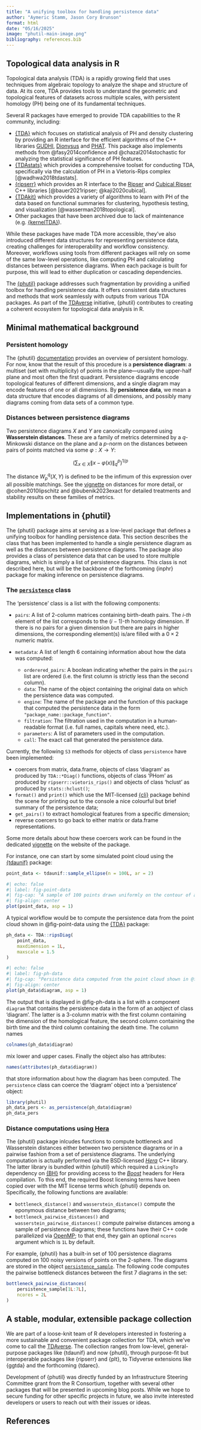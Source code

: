 ```yaml
---
title: "A unifying toolbox for handling persistence data"
author: "Aymeric Stamm, Jason Cory Brunson"
format: html
date: "05/16/2025"
image: "phutil-main-image.png"
bibliography: references.bib
---
```


## Topological data analysis in R

Topological data analysis (TDA) is a rapidly growing field that uses techniques
from algebraic topology to analyze the shape and structure of data. At its core,
TDA provides tools to understand the geometric and topological features of
datasets across multiple scales, with persistent homology (PH) being one of its
fundamental techniques.

Several R packages have emerged to provide TDA capabilities to the R community,
including:

-   [{TDA}](https://cran.r-project.org/package=TDA) which focuses on statistical
analysis of PH and density clustering by providing an R interface for the
efficient algorithms of the C++ libraries
[GUDHI](https://project.inria.fr/gudhi/software/),
[Dionysus](https://www.mrzv.org/software/dionysus/) and
[PHAT](https://bitbucket.org/phat-code/phat/). This package also implements
methods from @fasy2014confidence and @chazal2014stochastic for analyzing the
statistical significance of PH features.
-   [{TDAstats}](https://cran.r-project.org/package=TDAstats) which provides a
comprehensive toolset for conducting TDA, specifically via the calculation of PH
in a Vietoris-Rips complex [@wadhwa2018tdastats].
-   [{ripserr}](https://cran.r-project.org/package=ripserr) which provides an R
interface to the [Ripser](https://github.com/Ripser/ripser) and [Cubical Ripser](https://github.com/CubicalRipser) C++ libraries [@bauer2021ripser; @kaji2020cubical].
-   [{TDAkit}](https://cran.r-project.org/package=TDAkit) which provides a
variety of algorithms to learn with PH of the data based on functional summaries
for clustering, hypothesis testing, and visualization
[@wasserman2018topological].
-   Other packages that have been archived due to lack of maintenance (e.g.
[{kernelTDA}](https://cran.r-project.org/package=kernelTDA)).

While these packages have made TDA more accessible, they've also introduced
different data structures for representing persistence data, creating challenges
for interoperability and workflow consistency. Moreover, workflows using tools
from different packages will rely on some of the same low-level operations, like
computing PH and calculating distances between persistence diagrams. When each
package is built for purpose, this will lead to either duplication or cascading
dependencies.

The [{phutil}](https://tdaverse.github.io/phutil/) package addresses such
fragmentation by providing a unified toolbox for handling persistence data. It
offers consistent data structures and methods that work seamlessly with outputs
from various TDA packages. As part of the
[TDAverse](https://github.com/tdaverse) initiative, {phutil} contributes to
creating a coherent ecosystem for topological data analysis in R.

## Minimal mathematical background

### Persistent homology

The {phutil}
[documentation](https://tdaverse.github.io/phutil/articles/validation-benchmark.html#definitions)
provides an overview of persistent homology. For now, know that the result of
this procedure is a **persistence diagram**: a multiset (set with multiplicity)
of points in the plane---usually the upper-half plane and most often the first
quadrant. Persistence diagrams encode topological features of different
dimensions, and a single diagram may encode features of one or all dimensions.
By **persistence data**, we mean a data structure that encodes diagrams of all
dimensions, and possibly many diagrams coming from data sets of a common type.

### Distances between persistence diagrams

Two persistence diagrams $X$ and $Y$ are canonically compared using
**Wasserstein distances**.
These are a family of metrics determined by a $q$-Minkowski distance on the plane
and a $p$-norm on the distances between pairs of points matched via some $\varphi : X \to Y$:

$$ \left( \sum_{x \in X}{{\lVert
x-\varphi(x) \rVert_q}^p} \right)^{1/p} $$

The distance $W_p^q(X,Y)$ is defined to be the infimum of this expression over all possible matchings.
See the
[vignette](https://tdaverse.github.io/phutil/articles/validation-benchmark.html)
on distances for more detail, or @cohen2010lipschitz and @bubenik2023exact for
detailed treatments and stability results on these families of metrics.

## Implementations in {phutil}

The {phutil} package aims at serving as a low-level package that defines a
unifying toolbox for handling persistence data. This section describes the
class that has been implemented to handle a single persistence diagram as
well as the distances between persistence diagrams. The package also provides
a class of persistence data that can be used to store multiple diagrams, which
is simply a list of persistence diagrams. This class is not described here, but
will be the backbone of the forthcoming {inphr} package for making inference on
persistence diagrams.

### The [`persistence`](https://tdaverse.github.io/phutil/reference/persistence.html) class

The 'persistence' class is a list with the following components:

-   `pairs`: A list of 2-column matrices containing birth-death pairs. The
$i$-*th* element of the list corresponds to the $(i-1)$-*th* homology dimension.
If there is no pairs for a given dimension but there are pairs in higher
dimensions, the corresponding element(s) is/are filled with a $0 \times 2$
numeric matrix.

-   `metadata`: A list of length 6 containing information about how the data was
computed:

    -   `orderered_pairs`: A boolean indicating whether the pairs in the `pairs`
    list are ordered (i.e. the first column is strictly less than the second
    column).
    -   `data`: The name of the object containing the original data on which the
    persistence data was computed.
    -   `engine`: The name of the package and the function of this package that
    computed the persistence data in the form `"package_name::package_function"`.
    -   `filtration`: The filtration used in the computation in a human-readable
    format (i.e. full names, capitals where need, etc.).
    -   `parameters`: A list of parameters used in the computation.
    -   `call`: The exact call that generated the persistence data.

Currently, the following `S3` methods for objects of class `persistence` have
been implemented:

-   coercers from matrix, data.frame, objects of class 'diagram' as produced by
`TDA::*Diag()` functions, objects of class 'PHom' as produced by
`ripserr::vietoris_rips()` and objects of class
'hclust' as produced by `stats::hclust()`;
-   `format()` and `print()` which use the MIT-licensed
[{cli}](https://cli.r-lib.org) package behind the scene for printing out to the
console a nice colourful but brief summary of the persistence data;
-   `get_pairs()` to extract homological features from a specific dimension;
-   reverse coercers to go back to either matrix or data.frame representations.

Some more details about how these coercers work can be found in the dedicated
[vignette](https://tdaverse.github.io/phutil/articles/persistence-class.html) on
the website of the package.

For instance, one can start by some simulated point cloud using the
[{tdaunif}](https://tdaverse.github.io/tdaunif/) package:

```r
point_data <- tdaunif::sample_ellipse(n = 100L, ar = 2)
```

```r
#| echo: false
#| label: fig-point-data
#| fig-cap: "A sample of 100 points drawn uniformly on the contour of an ellispe."
#| fig-align: center
plot(point_data, asp = 1)
```

A typical workflow would be to compute the persistence data from the point cloud
shown in @fig-point-data using the
[{TDA}](https://cran.r-project.org/web/packages/TDA/index.html) package:

```r
ph_data <- TDA::ripsDiag(
    point_data,
    maxdimension = 1L,
    maxscale = 1.5
)
```

```r
#| echo: false
#| label: fig-ph-data
#| fig-cap: "Persistence data computed from the point cloud shown in @fig-point-data."
#| fig-align: center
plot(ph_data$diagram, asp = 1)
```

The output that is displayed in @fig-ph-data is a list with a component
`diagram` that contains the persistence data in the form of an aobject of class
'diagram'. The latter is a 3-column matrix with the first column containing the
dimension of the homological feature, the second column containing the birth
time and the third column containing the death time. The column names

```r
colnames(ph_data$diagram)
```

mix lower and upper cases. Finally the object also has attributes:

```r
names(attributes(ph_data$diagram))
```

that store information about how the diagram has been computed. The
`persistence` class can coerce the 'diagram' object into a 'persistence' object:

```r
library(phutil)
ph_data_pers <- as_persistence(ph_data$diagram)
ph_data_pers
```

### Distance computations using [Hera](https://github.com/anigmetov/hera)

The {phutil} package inlcudes functions to compute bottleneck and Wasserstein
distances either between two persistence diagrams or in a pairwise fashion from
a set of persistence diagrams. The underlying computation is actually performed
via the BSD-licensed [*Hera*](https://github.com/anigmetov/hera) C++ library.
The latter library is bundled within {phutil} which required a `LinkingTo`
dependency on [{BH}](https://dirk.eddelbuettel.com/code/bh.html) for providing
access to the [*Boost*](https://www.boost.org) headers for Hera compilation. To
this end, the required Boost licensing terms have been copied over with the MIT
license terms which {phutil} depends on. Specifically, the following functions
are available:

-   `bottleneck_distance()` and `wasserstein_distance()` compute the eponymous
distance between two diagrams;
-   `bottleneck_pairwise_distances()` and `wasserstein_pairwise_distances()`
compute pairwise distances among a sample of persistence diagrams; these
functions have their C++ code parallelized via [OpenMP](https://www.openmp.org);
to that end, they gain an optional `ncores` argument which is `1L` by default.

For example, {phutil} has a built-in set of 100 persistence diagrams computed on
100 noisy versions of points on the 2-sphere. The diagrams are stored in the
object
[`persistence_sample`](https://tdaverse.github.io/phutil/reference/persistence_sample.html).
The following code computes the pairwise bottleneck distances between the first
7 diagrams in the set:

```r
bottleneck_pairwise_distances(
    persistence_sample[1L:7L],
    ncores = 2L
)
```

## A stable, modular, extensible package collection

We are part of a loose-knit team of R developers interested in fostering a more
sustainable and convenient package collection for TDA, which we've come to call
the [TDAverse](https://github.com/tdaverse). The collection ranges from
low-level, general-purpose packages like {tdaunif} and now {phutil}, through
purpose-fit but interoperable packages like {ripserr} and {plt}, to Tidyverse
extensions like {ggtda} and the forthcoming {tdarec}.

Development of {phutil} was directly funded by an Infrastructure Steering
Committee grant from the R Consortium, together with several other packages that
will be presented in upcoming blog posts. While we hope to secure funding for
other specific projects in future, we also invite interested developers or users
to reach out with their issues or ideas.

## References
